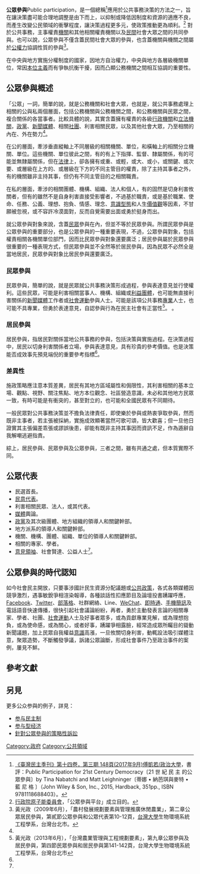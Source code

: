 {{inappropriate tone|time=2015-09-20T14:36:11+00:00}}
{{onesource|time=2015-09-20T14:33:44+00:00}}
'''公眾參與'''Public participation，是一個總稱<ref>[http://www.tfd.org.tw/export/sites/tfd/files/publication/quarterly/TDQ140305.pdf 《臺灣民主季刊》第十四卷，第三期 148頁(2017年9月)傅凱若/政治大學]，書 評：Public Participation for 21st Century Democracy〔21 世 紀 民 主 的公眾參與〕by Tina Nabatchi and Matt Leighninger〔蒂娜 • 納芭琪與麥特 • 藍 尼 格 〕（John Wiley & Son, Inc., 2015, Hardback, 351pp., ISBN 9781118688403）。</ref>應用於公共事務決策的方法之一，旨在讓決策盡可能合理地調整是由下而上，以抑制或降低因制度和資源的適應不良，而產生改變公民領域的衝擊程度，讓決策過程更多元，使政策推動更為順利。<ref>[https://www.aec.gov.tw/%E7%84%A6%E9%BB%9E%E5%B0%88%E5%8D%80/%E5%85%A8%E6%B0%91%E5%8F%83%E8%88%87/%E5%85%AC%E7%9C%BE%E5%8F%83%E8%88%87%E5%B9%B3%E5%8F%B0/%E3%80%8C%E5%85%AC%E7%9C%BE%E5%8F%83%E8%88%87%E5%B9%B3%E5%8F%B0%E3%80%8D%E6%88%90%E7%AB%8B%E7%9B%AE%E7%9A%84--218_4529_4537_3004.html 行政院原子能委員會]，「公眾參與平台」成立目的。</ref>
對於公共事務，主事權責[[機關|機關]]和其他相關權責機關以及[[民間|民間]]社會大眾之間的共同參與。也可以說，公眾參與不僅含蓋民間社會大眾的參與，也含蓋機關與機關之間屬於[[公權力|公權力]]協調性質的參與<ref name="黃光政（2009年6月）">黃光政（2009年6月），「農村發展規劃要素與管理推廣休閒農業」，第二章公眾居民參與，第貳節公眾參與和公眾代表第10-12頁，[[台灣大學|台灣大學]]生物環境系統工程學系，台灣台北市。</ref>。

在中央與地方實施分權制度的國家，因地方自治權力，中央與地方各層級機關單位，常因[[本位主義|本位主義]]而有爭執抗衡干擾，因而凸顯公務機關之間相互協調的重要性。

== 公眾參與概述 ==
「公眾」一詞，簡單的說，就是公務機關和社會大眾，也就是，就公共事務處理上相關的公與私兩個層面，包括公務機關與公務機關之間，和公務機關與民眾之間，複合關係的各當事者。比較具體的說，其實含蓋擁有權責的各級[[行政機關|行政機關]]和[[立法機關|立法機關]]，[[政黨|政黨]]、[[新聞媒體|新聞媒體]]、相關[[社團|社團]]、利害相關民眾，以及其他社會大眾，乃至相關的內在、外在勢力<ref name="黃光政（2009年6月）" />。

在公的層面，牽涉垂直縱軸上不同層級的相關機關、單位，和橫軸上的相關分立機關、單位。這些機關、單位彼此之間，有的有上下指揮、監督、隸屬關係，有的可能並無隸屬關係，但在[[法律|法律]]上，卻各擁有或重、或輕，或大、或小，或關鍵、或次要、或層級在上方的、或層級在下方的不同主管目的權責，除了主持其事者之外，有的機關雖非主持其事，但仍有不同主管目的之相關職責。

在私的層面，牽涉的相關團體、機構、組織、法人和個人，有的固然是切身利害攸關者，但有的雖然不是自身利害直接受影響者，不過基於職責，或是基於職業、使命、任務、公義、理想、抱負、情感、理念、[[意識型態|意識型態]]和人生[[價值觀|價值觀]]等因素，不甘願被忽視，或不容許冷漠面對，反而自覺需要出面或勇於挺身而出。

就公眾參與對象來說，含蓋[[民眾|民眾]]參與在內，但並不等於民眾參與。所謂民眾參與是公眾參與的重要部分，也是公眾參與的一種重要表現，不過，公眾參與對象，包括權責相關各機關單位部門，因而比民眾參與對象還要廣泛；居民參與屬於民眾參與很重要的一種表現方式，但民眾參與並不全然等於居民參與，因為民眾不必然全是當地居民，民眾參與對象比居民參與還要廣泛。

=== 民眾參與 ===
民眾參與，簡單的說，就是民眾就公共事務決策形成過程，參與表達意見並行使權利。這些民眾，可能是利害相關當事人、機構、組織或[[利益團體|利益團體]]，也可能無直接利害關係的[[新聞媒體|新聞媒體]]工作者或[[社會運動|社會運動]]參與人士。可能是該項公共事務[[專業|專業]]人士，也可能不具專業，但勇於表達意見，自認參與行為在民主社會有正當性<ref name="黃光政（2013年6月）">黃光政（2013年6月），「台灣農業管理與工程規劃要素」，第九章公眾參與及居民參與，第四節民眾參與和居民參與第141-142頁，台灣大學生物環境系統工程學系，台灣台北市</ref>。
。

=== 居民參與 ===
居民參與，指居民對關係當地公共事務的參與，包括決策與實施過程。在決策過程中，居民以切身利害關係者立場，參與表達意見，具有珍貴的參考價值。也是決策能否成效事先預見端倪的重要參考指標<ref name="黃光政（2013年6月）" />。

=== 差異性 ===
施政策略應注意本質差異，居民有其地方區域屬性和侷限性，其利害相關的基本立場、觀點、視野、關注焦點、地方本位觀念、社區營造意識，未必和其他地方民眾一致，有時可能是有衝突的，甚至對立的，也可能和全國民眾有不同期待。

一般民眾對公共事務決策並不擔負法律責任，即使樂於參與或熱衷爭取參與，然而既非主事者，若主張被採納，實施成效顯著當然可歌可頌，皆大歡喜；但一旦他日證實其主張偏差乖張或謬誤後患，卻能有既非主持其事因而資訊不足，作為遁辭自我解嘲逃避指責。

綜上，居民參與、民眾參與及公眾參與，三者之間，雖有共通之處，但本質實際不同。

==公眾代表==
*民選首長。
*[[民意代表|民意代表]]。
*利害相關民眾、法人，或其代表。
*[[媒體|媒體]]輿論。
*[[政黨|政黨]]及其次級團體、地方組織的領導人和關鍵幹部。
*地方派系的領導人和關鍵幹部。
*機關、機構、團體、組織、單位的領導人和關鍵幹部。
*相關的專家、學者。
*[[意見領袖|意見領袖]]、社會賢達、公益人士<ref name="黃光政（2009年6月）" />。

==公眾參與的時代認知==
如今社會民主開放，只要事涉國計民生資源分配議題或[[公共政策|公共政策]]，各式各類媒體因競爭激烈，遇事敏銳爭相渲染報導，各種談話性扣應節目及論壇投書踴躍呼應，[[Facebook|Facebook]]、[[Twitter|Twitter]]、[[部落格|部落格]]、社群網絡、Line、[[WeChat|WeChat]]、[[即時通|即時通]]、[[手機簡訊|手機簡訊]]及電話語音快速傳播，很快引起社會議論紛紛，再者，勇於主動發表言論的相關專家、學者、社團、[[社會運動|社會運動]]人士及好事者眾多，或為貢獻專業見解，或為理想抱負，或為使命感，或為關心，或者好事，踴躍爭相露臉，經常造成眾所矚目的聳動新聞議題，加上民眾自我權益[[意識|意識]]高漲，一旦攸關切身利害，動輒設法吸引媒體注意，聚眾造勢，不斷觸發爭議，訴諸公眾論斷，形成社會事件乃至政治事件的案例，屢見不鮮。

==參考文獻==
{{reflist}}

==另見==
更多公众参與的例子，詳見：
*[[参与民主制|参与民主制]]
*[[参与型经济|参与型经济]]
*[[針對公眾參與的策略性訴訟|針對公眾參與的策略性訴訟]]
{{Substantive human rights}}
[[Category:政府|Category:政府]]
[[Category:公共領域|Category:公共領域]]